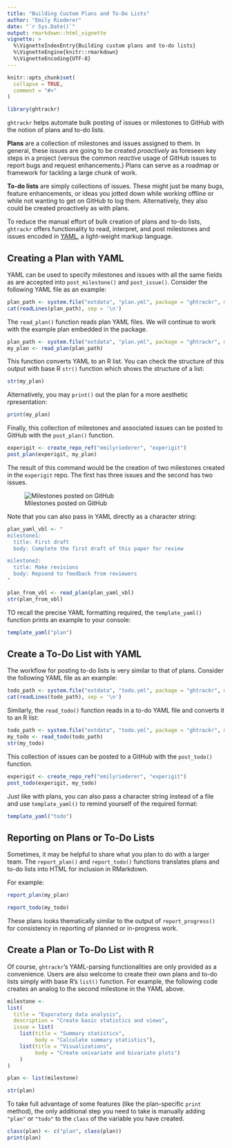 ```yaml
---
title: "Building Custom Plans and To-Do Lists"
author: "Emily Riederer"
date: "`r Sys.Date()`"
output: rmarkdown::html_vignette
vignette: >
  %\VignetteIndexEntry{Building custom plans and to-do lists}
  %\VignetteEngine{knitr::rmarkdown}
  %\VignetteEncoding{UTF-8}
---
```


```r
knitr::opts_chunk$set(
  collapse = TRUE,
  comment = "#>"
)

library(ghtrackr)
```

`ghtrackr` helps automate bulk posting of issues or milestones to GitHub with the notion of plans and to-do lists.

**Plans** are a collection of milestones and issues assigned to them. In general, these issues are going to be created *proactively* as foreseen key steps in a project (versus the common *reactive* usage of GitHub issues to report bugs and request enhancements.) Plans can serve as a roadmap or framework for tackling a large chunk of work.

**To-do lists** are simply collections of issues. These might just be many bugs, feature enhancements, or ideas you jotted down while working offline or while not wanting to get on GitHub to log them. Alternatively, they also could be created proactively as with plans.

To reduce the manual effort of bulk creation of plans and to-do lists, `ghtrackr` offers functionality to read, interpret, and post milestones and issues encoded in [YAML](http://yaml.org/), a light-weight markup language.

## Creating a Plan with YAML

YAML can be used to specify milestones and issues with all the same fields as are accepted into `post_milestone()` and `post_issue()`. Consider the following YAML file as an example:

```r
plan_path <- system.file("extdata", "plan.yml", package = "ghtrackr", mustWork = TRUE)
cat(readLines(plan_path), sep = '\n')
```

The `read_plan()` function reads plan YAML files. We will continue to work with the example plan embedded in the package.

```r
plan_path <- system.file("extdata", "plan.yml", package = "ghtrackr", mustWork = TRUE)
my_plan <- read_plan(plan_path)
```

This function converts YAML to an R list. You can check the structure of this output with base R `str()` function which shows the structure of a list:

```r
str(my_plan)
```

Alternatively, you may `print()` out the plan for a more aesthetic rpresentation:

```r
print(my_plan)
```

Finally, this collection of milestones and associated issues can be posted to GitHub with the `post_plan()` function.

```r
experigit <- create_repo_ref("emilyriederer", "experigit")
post_plan(experigit, my_plan)
```

The result of this command would be the creation of two milestones created in the `experigit` repo. The first has three issues and the second has two issues.

![Milestones posted on GitHub](post_plan.PNG)

Note that you can also pass in YAML directly as a character string:

```r
plan_yaml_vbl <- "
milestone1:
  title: First draft
  body: Complete the first draft of this paper for review

milestone2:
  title: Make revisions
  body: Repsond to feedback from reviewers
"

plan_from_vbl <- read_plan(plan_yaml_vbl)
str(plan_from_vbl)
```

TO recall the precise YAML formatting required, the `template_yaml()` function prints an example to your console:

```r
template_yaml("plan")
```


## Create a To-Do List with YAML

The workflow for posting to-do lists is very similar to that of plans. Consider the following YAML file as an example:

```r
todo_path <- system.file("extdata", "todo.yml", package = "ghtrackr", mustWork = TRUE)
cat(readLines(todo_path), sep = '\n')
```

Similarly, the `read_todo()` function reads in a to-do YAML file and converts it to an R list:

```r
todo_path <- system.file("extdata", "todo.yml", package = "ghtrackr", mustWork = TRUE)
my_todo <- read_todo(todo_path)
str(my_todo)
```

This collection of issues can be posted to a GitHub with the `post_todo()` function.

```r
experigit <- create_repo_ref("emilyriederer", "experigit")
post_todo(experigit, my_todo)
```

Just like with plans, you can also pass a character string instead of a file and use `template_yaml()` to remind yourself of the required format: 

```r
template_yaml("todo")
```

## Reporting on Plans or To-Do Lists

Sometimes, it may be helpful to share what you plan to do with a larger team. The `report_plan()` and `report_todo()` functions translates plans and to-do lists into HTML for inclusion in RMarkdown.

For example:

```r
report_plan(my_plan)
```


```r
report_todo(my_todo)
```

These plans looks thematically similar to the output of `report_progress()` for consistency in reporting of planned or in-progress work.

## Create a Plan or To-Do List with R

Of course, `ghtrackr`'s YAML-parsing functionalities are only provided as a convenience. Users are also welcome to create their own plans and to-do lists simply with base R's `list()` function. For example, the following code creates an analog to the second milestone in the YAML above.

```r
milestone <-
list(
  title = "Exporatory data analysis",
  description = "Create basic statistics and views",
  issue = list(
    list(title = "Summary statistics",
         body = "Calculate summary statistics"),
    list(title = "Visualizations",
         body = "Create univariate and bivariate plots")
    )
)

plan <- list(milestone)

str(plan)
```

To take full advantage of some features (like the plan-specific `print` method), the only additional step you need to take is manually adding `"plan"` or `"todo"` to the `class` of the variable you have created.

```r
class(plan) <- c("plan", class(plan))
print(plan)
```



